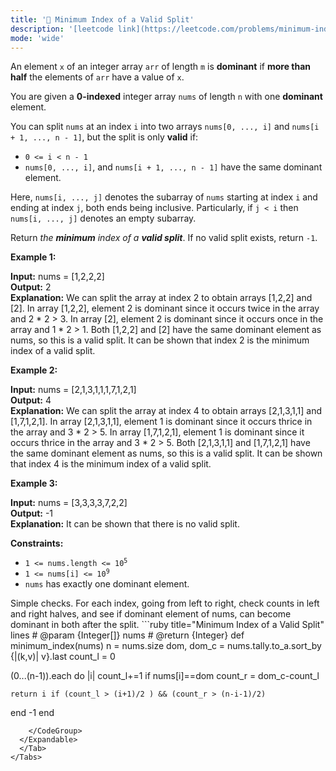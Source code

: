 ```yaml
---
title: '🧀 Minimum Index of a Valid Split'
description: '[leetcode link](https://leetcode.com/problems/minimum-index-of-a-valid-split/description/)'
mode: 'wide'
---
```

<Tabs>
  <Tab title="Question" icon="circle-question" iconType="regular">
    <Card>
      <p>An element <code>x</code> of an integer array <code>arr</code> of length <code>m</code> is <strong>dominant</strong> if <strong>more than half</strong> the elements of <code>arr</code> have a value of <code>x</code>.</p>  <p>You are given a <strong>0-indexed</strong> integer array <code>nums</code> of length <code>n</code> with one <strong>dominant</strong> element.</p>  <p>You can split <code>nums</code> at an index <code>i</code> into two arrays <code>nums[0, ..., i]</code> and <code>nums[i + 1, ..., n - 1]</code>, but the split is only <strong>valid</strong> if:</p>  <ul>  <li><code>0 &lt;= i &lt; n - 1</code></li>  <li><code>nums[0, ..., i]</code>, and <code>nums[i + 1, ..., n - 1]</code> have the same dominant element.</li> </ul>  <p>Here, <code>nums[i, ..., j]</code> denotes the subarray of <code>nums</code> starting at index <code>i</code> and ending at index <code>j</code>, both ends being inclusive. Particularly, if <code>j &lt; i</code> then <code>nums[i, ..., j]</code> denotes an empty subarray.</p>  <p>Return <em>the <strong>minimum</strong> index of a <strong>valid split</strong></em>. If no valid split exists, return <code>-1</code>.</p>   <p><strong class="example">Example 1:</strong></p>   <strong>Input:</strong> nums = [1,2,2,2] <br/> <strong>Output:</strong> 2 <br/> <strong>Explanation:</strong> We can split the array at index 2 to obtain arrays [1,2,2] and [2].  In array [1,2,2], element 2 is dominant since it occurs twice in the array and 2 * 2 &gt; 3.  In array [2], element 2 is dominant since it occurs once in the array and 1 * 2 &gt; 1. Both [1,2,2] and [2] have the same dominant element as nums, so this is a valid split.  It can be shown that index 2 is the minimum index of a valid split.   <p><strong class="example">Example 2:</strong></p>   <strong>Input:</strong> nums = [2,1,3,1,1,1,7,1,2,1] <br/> <strong>Output:</strong> 4 <br/> <strong>Explanation:</strong> We can split the array at index 4 to obtain arrays [2,1,3,1,1] and [1,7,1,2,1]. In array [2,1,3,1,1], element 1 is dominant since it occurs thrice in the array and 3 * 2 &gt; 5. In array [1,7,1,2,1], element 1 is dominant since it occurs thrice in the array and 3 * 2 &gt; 5. Both [2,1,3,1,1] and [1,7,1,2,1] have the same dominant element as nums, so this is a valid split. It can be shown that index 4 is the minimum index of a valid split.  <p><strong class="example">Example 3:</strong></p>   <strong>Input:</strong> nums = [3,3,3,3,7,2,2] <br/> <strong>Output:</strong> -1 <br/> <strong>Explanation:</strong> It can be shown that there is no valid split.    <p><strong>Constraints:</strong></p>  <ul>  <li><code>1 &lt;= nums.length &lt;= 10<sup>5</sup></code></li>  <li><code>1 &lt;= nums[i] &lt;= 10<sup>9</sup></code></li>  <li><code>nums</code> has exactly one dominant element.</li> </ul> 
    </Card>
  </Tab>
  <Tab title="Solution" icon="lightbulb" iconType="regular" >
    <Card>
      Simple checks. For each index, going from left to right, check counts in left and right halves, and see if dominant element of nums, can become dominant in both after the split.
    </Card>
  <Expandable title="code">
    <CodeGroup dropdown>
```ruby title="Minimum Index of a Valid Split" lines
# @param {Integer[]} nums
# @return {Integer}
def minimum_index(nums)
  n = nums.size
  dom, dom_c = nums.tally.to_a.sort_by {|(k,v)| v}.last
  count_l = 0
  
  (0...(n-1)).each do |i|
    count_l+=1 if nums[i]==dom
    count_r = dom_c-count_l
    
    return i if (count_l > (i+1)/2 ) && (count_r > (n-i-1)/2)
  end
  -1
end
```
    </CodeGroup>
  </Expandable>
  </Tab>
</Tabs>
